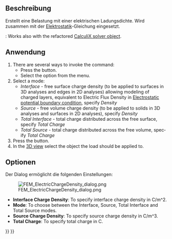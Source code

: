 <languages/>

{{Docnav/de
|[[FEM_ConstraintMagnetization/de|RandbedingungMagnetisierung]]
|[[FEM_ConstraintInitialFlowVelocity/de|StartbedingungStrömungsgeschwindigkeit]]
|[[FEM_Workbench|FEM]]
|IconL=FEM_ConstraintMagnetization.svg
|IconR=FEM_ConstraintInitialFlowVelocity.svg
|IconC=Workbench_FEM.svg
}}

{{GuiCommandContainer|
{{GuiCommand/de
|Name=FEM ConstraintElectricChargeDensity
|Name/de=FEM ElektrischeLadungsdichte
|MenuLocation=Modell → Elektromagnetische Randbedingungen → Elektrische Ladungsdichte
|Workbenches=[[FEM_Workbench/de|FEM]]
|Version=1.1
|SeeAlso=[[FEM_Example_Capacitance_Two_Balls/de|Beispiel Kapazität]], [[FEM_tutorial/de|FEM Anleitung]]
}}
{{GuiCommandFemInfo/de
|Solvers={{VersionMinus/de|1.0}}: Elmer<br>{{VersionPlus/de|1.1}}: Elmer, CalculiX
}}
}}

<span id="Description"></span>
==Beschreibung==

Erstellt eine Belastung mit einer elektrischen Ladungsdichte. Wird zusammen mit der [[FEM_EquationElectrostatic/de|Elektrostatik]]-Gleichung eingesetzt.

<div lang="en" dir="ltr" class="mw-content-ltr">
{{Version|1.1}}: Works also with the refactored [[FEM_SolverCalculixCcxtools|CalculiX solver object]].
</div>

<span id="Usage"></span>
==Anwendung==

<div lang="en" dir="ltr" class="mw-content-ltr">
# There are several ways to invoke the command:
#* Press the {{Button|[[Image:FEM_ConstraintElectricChargeDensity.svg|16px]] [[FEM_ElectricChargeDensity|Electric charge density]]}} button.
#* Select the {{MenuCommand|Model → Electromagnetic boundary conditions → [[Image:FEM_ConstraintElectricChargeDensity.svg|16px]] Electric charge density}} option from the menu.
# Select a  mode:
#* ''Interface'' - free surface charge density (to be applied to surfaces in 3D analyses and edges in 2D analyses) allowing modeling of charged layers, equivalent to Electric Flux Density in [[FEM_ConstraintElectrostaticPotential|Electrostatic potential boundary condition]], specify ''Density''
#* ''Source'' - free volume charge density (to be applied to solids in 3D analyses and surfaces in 2D analyses), specify ''Density''
#* ''Total Interface'' - total charge distributed across the free surface, specify ''Total Charge''
#* ''Total Source'' - total charge distributed across the free volume, specify ''Total Charge''
# Press the {{Button|Add}} button.
# In the [[3D_view|3D view]] select the object the load should be applied to.
</div>

<span id="Options"></span>
==Optionen==

Der Dialog ermöglicht die folgenden Einstellungen:

[[Image:FEM_ElectricChargeDensity_dialog.png]]

<div lang="en" dir="ltr" class="mw-content-ltr">
* '''Interface Charge Density''': To specify interface charge density in C/m^2.
* '''Mode''': To choose between the Interface, Source, Total Interface and Total Source modes.
* '''Source Charge Density''': To specify source charge density in C/m^3.
* '''Total Charge''': To specify total charge in C.
</div>


{{Docnav/de
|[[FEM_ConstraintMagnetization/de|RandbedingungMagnetisierung]]
|[[FEM_ConstraintInitialFlowVelocity/de|StartbedingungStrömungsgeschwindigkeit]]
|[[FEM_Workbench|FEM]]
|IconL=FEM_ConstraintMagnetization.svg
|IconR=FEM_ConstraintInitialFlowVelocity.svg
|IconC=Workbench_FEM.svg
}}

{{FEM Tools navi{{#translation:}}}}
{{Userdocnavi{{#translation:}}}}